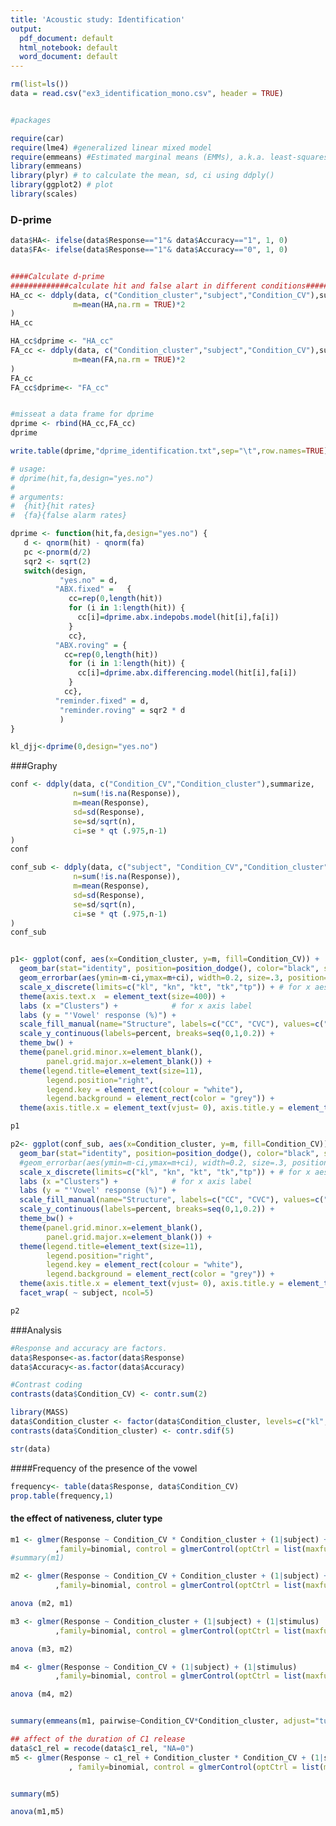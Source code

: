 ```yaml
---
title: 'Acoustic study: Identification'
output:
  pdf_document: default
  html_notebook: default
  word_document: default
---
```

```r
rm(list=ls())
data = read.csv("ex3_identification_mono.csv", header = TRUE)


#packages

require(car)
require(lme4) #generalized linear mixed model
require(emmeans) #Estimated marginal means (EMMs), a.k.a. least-squares means, are predictions on a reference grid of predictor settings, or marginal averages thereof
library(emmeans)
library(plyr) # to calculate the mean, sd, ci using ddply()
library(ggplot2) # plot
library(scales)  
```
### D-prime

```r

data$HA<- ifelse(data$Response=="1"& data$Accuracy=="1", 1, 0)
data$FA<- ifelse(data$Response=="1"& data$Accuracy=="0", 1, 0)


####Calculate d-prime
#############calculate hit and false alart in different conditions############################ 
HA_cc <- ddply(data, c("Condition_cluster","subject","Condition_CV"),summarize,
              m=mean(HA,na.rm = TRUE)*2
)
HA_cc

HA_cc$dprime <- "HA_cc"
FA_cc <- ddply(data, c("Condition_cluster","subject","Condition_CV"),summarize,
              m=mean(FA,na.rm = TRUE)*2
)
FA_cc
FA_cc$dprime<- "FA_cc"


#misseat a data frame for dprime
dprime <- rbind(HA_cc,FA_cc)
dprime 

write.table(dprime,"dprime_identification.txt",sep="\t",row.names=TRUE)

# usage:
# dprime(hit,fa,design="yes.no")
#
# arguments:
#  {hit}{hit rates}
#  {fa}{false alarm rates}

dprime <- function(hit,fa,design="yes.no") {
   d <- qnorm(hit) - qnorm(fa)
   pc <-pnorm(d/2)
   sqr2 <- sqrt(2)
   switch(design,
           "yes.no" = d,
          "ABX.fixed" =   {
             cc=rep(0,length(hit))
             for (i in 1:length(hit)) {
               cc[i]=dprime.abx.indepobs.model(hit[i],fa[i])
             }
             cc},
          "ABX.roving" = {
            cc=rep(0,length(hit))
             for (i in 1:length(hit)) {
               cc[i]=dprime.abx.differencing.model(hit[i],fa[i])
             }
            cc},
          "reminder.fixed" = d,
           "reminder.roving" = sqr2 * d
           )
}

kl_djj<-dprime(0,design="yes.no")

```

###Graphy
```r

conf <- ddply(data, c("Condition_CV","Condition_cluster"),summarize,
              n=sum(!is.na(Response)),
              m=mean(Response),
              sd=sd(Response),
              se=sd/sqrt(n),
              ci=se * qt (.975,n-1)
)
conf

conf_sub <- ddply(data, c("subject", "Condition_CV","Condition_cluster"),summarize,
              n=sum(!is.na(Response)),
              m=mean(Response),
              sd=sd(Response),
              se=sd/sqrt(n),
              ci=se * qt (.975,n-1)
)
conf_sub


p1<- ggplot(conf, aes(x=Condition_cluster, y=m, fill=Condition_CV)) +              
  geom_bar(stat="identity", position=position_dodge(), color="black", size=.3) +        
  geom_errorbar(aes(ymin=m-ci,ymax=m+ci), width=0.2, size=.3, position=position_dodge(.9)) +   #for errorbar
  scale_x_discrete(limits=c("kl", "kn", "kt", "tk","tp")) + # for x aes order 
  theme(axis.text.x  = element_text(size=400)) + 
  labs (x ="Clusters") +            # for x axis label
  labs (y = "'Vowel' response (%)") +
  scale_fill_manual(name="Structure", labels=c("CC", "CVC"), values=c("#CCCCCC","#FFFFFF")) +
  scale_y_continuous(labels=percent, breaks=seq(0,1,0.2)) +
  theme_bw() + 
  theme(panel.grid.minor.x=element_blank(),
        panel.grid.major.x=element_blank()) + 
  theme(legend.title=element_text(size=11),
        legend.position="right", 
        legend.key = element_rect(colour = "white"), 
        legend.background = element_rect(color = "grey")) + 
  theme(axis.title.x = element_text(vjust= 0), axis.title.y = element_text(vjust=0.7))

p1

p2<- ggplot(conf_sub, aes(x=Condition_cluster, y=m, fill=Condition_CV)) +              
  geom_bar(stat="identity", position=position_dodge(), color="black", size=.3) +    
  #geom_errorbar(aes(ymin=m-ci,ymax=m+ci), width=0.2, size=.3, position=position_dodge(.9)) +
  scale_x_discrete(limits=c("kl", "kn", "kt", "tk","tp")) + # for x aes order 
  labs (x ="Clusters") +            # for x axis label
  labs (y = "'Vowel' response (%)") +
  scale_fill_manual(name="Structure", labels=c("CC", "CVC"), values=c("#CCCCCC","#FFFFFF")) +
  scale_y_continuous(labels=percent, breaks=seq(0,1,0.2)) +
  theme_bw() + 
  theme(panel.grid.minor.x=element_blank(),
        panel.grid.major.x=element_blank()) + 
  theme(legend.title=element_text(size=11),
        legend.position="right", 
        legend.key = element_rect(colour = "white"), 
        legend.background = element_rect(color = "grey")) + 
  theme(axis.title.x = element_text(vjust= 0), axis.title.y = element_text(vjust=0.7)) +
  facet_wrap( ~ subject, ncol=5)

p2
```

###Analysis
```r
#Response and accuracy are factors.
data$Response<-as.factor(data$Response)
data$Accuracy<-as.factor(data$Accuracy)

#Contrast coding
contrasts(data$Condition_CV) <- contr.sum(2)

library(MASS)
data$Condition_cluster <- factor(data$Condition_cluster, levels=c("kl","kn","kt","tk","tp"))
contrasts(data$Condition_cluster) <- contr.sdif(5)

str(data)
```

####Frequency of the presence of the vowel
```r
frequency<- table(data$Response, data$Condition_CV)
prop.table(frequency,1)
```

#### the effect of nativeness, cluter type
```r
m1 <- glmer(Response ~ Condition_CV * Condition_cluster + (1|subject) + (1|stimulus)
          ,family=binomial, control = glmerControl(optCtrl = list(maxfun=10000000), optimizer="bobyqa"), data=data)
#summary(m1)

m2 <- glmer(Response ~ Condition_CV + Condition_cluster + (1|subject) + (1|stimulus)
          ,family=binomial, control = glmerControl(optCtrl = list(maxfun=10000000), optimizer="bobyqa"), data=data)

anova (m2, m1)

m3 <- glmer(Response ~ Condition_cluster + (1|subject) + (1|stimulus)
          ,family=binomial, control = glmerControl(optCtrl = list(maxfun=10000000), optimizer="bobyqa"), data=data)

anova (m3, m2)

m4 <- glmer(Response ~ Condition_CV + (1|subject) + (1|stimulus)
          ,family=binomial, control = glmerControl(optCtrl = list(maxfun=10000000), optimizer="bobyqa"), data=data)

anova (m4, m2)


summary(emmeans(m1, pairwise~Condition_CV*Condition_cluster, adjust="tukey"))

## affect of the duration of C1 release
data$c1_rel = recode(data$c1_rel, "NA=0")
m5 <- glmer(Response ~ c1_rel + Condition_cluster * Condition_CV + (1|subject) + (1|stimulus)
             , family=binomial, control = glmerControl(optCtrl = list(maxfun=10000000), optimizer="bobyqa"), data=data)


summary(m5)

anova(m1,m5)
```

